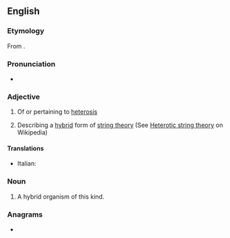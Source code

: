 ==English==

===Etymology===
From {{af|en|hetero-|-otic}}.

===Pronunciation===
* {{rhymes|en|ɒtɪk}}

===Adjective===
{{en-adj}}

# Of or pertaining to [[heterosis]]
# {{lb|en|physics}} Describing a [[hybrid]] form of [[string theory]] (See [[w:Heterotic string theory|Heterotic string theory]] on Wikipedia)

====Translations====
{{trans-top|Of or pertaining to heterosis}}
* Italian: {{t|it|eterotico}}
{{trans-mid}}
{{trans-bottom}}

===Noun===
{{en-noun}}

# A hybrid organism of this kind.

===Anagrams===
* {{anagrams|en|a=ceehiortt|hectorite|theoretic}}